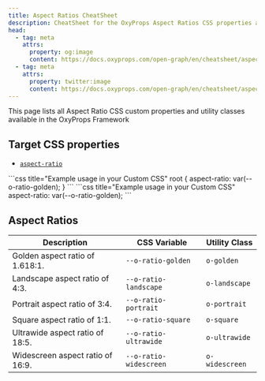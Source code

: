 ```yaml
---
title: Aspect Ratios CheatSheet
description: CheatSheet for the OxyProps Aspect Ratios CSS properties and utility classes.
head:
  - tag: meta
    attrs:
      property: og:image
      content: https://docs.oxyprops.com/open-graph/en/cheatsheet/aspect-ratios.png
  - tag: meta
    attrs:
      property: twitter:image
      content: https://docs.oxyprops.com/open-graph/en/cheatsheet/aspect-ratios.png
---
```



This page lists all Aspect Ratio CSS custom properties and utility classes available in the OxyProps Framework

## Target CSS properties

- [`aspect-ratio`](https://developer.mozilla.org/en-US/docs/Web/CSS/aspect-ratio)

<Tabs>
    <TabItem label="bricks">
```css title="Example usage in your Custom CSS"
root {
  aspect-ratio: var(--o-ratio-golden);
}
```
    </TabItem>
    <TabItem label="oxygen">
```css title="Example usage in your Custom CSS"
  aspect-ratio: var(--o-ratio-golden);
```
    </TabItem>
</Tabs>

## Aspect Ratios

| Description                      | CSS Variable                                                                            | Utility Class                                                      |
| -------------------------------- | --------------------------------------------------------------------------------------- | ------------------------------------------------------------------ |
| Golden aspect ratio of 1.618:1.  | <ClipboardCopy value="var(--o-ratio-golden)">`--o-ratio-golden`</ClipboardCopy>         | <ClipboardCopy value="o-golden">`o-golden`</ClipboardCopy>         |
| Landscape aspect ratio of 4:3.   | <ClipboardCopy value="var(--o-ratio-landscape)">`--o-ratio-landscape`</ClipboardCopy>   | <ClipboardCopy value="o-landscape">`o-landscape`</ClipboardCopy>   |
| Portrait aspect ratio of 3:4.    | <ClipboardCopy value="var(--o-ratio-portrait)">`--o-ratio-portrait`</ClipboardCopy>     | <ClipboardCopy value="o-portrait">`o-portrait`</ClipboardCopy>     |
| Square aspect ratio of 1:1.      | <ClipboardCopy value="var(--o-ratio-square)">`--o-ratio-square`</ClipboardCopy>         | <ClipboardCopy value="o-square">`o-square`</ClipboardCopy>         |
| Ultrawide aspect ratio of 18:5.  | <ClipboardCopy value="var(--o-ratio-ultrawide)">`--o-ratio-ultrawide`</ClipboardCopy>   | <ClipboardCopy value="o-ultrawide">`o-ultrawide`</ClipboardCopy>   |
| Widescreen aspect ratio of 16:9. | <ClipboardCopy value="var(--o-ratio-widescreen)">`--o-ratio-widescreen`</ClipboardCopy> | <ClipboardCopy value="o-widescreen">`o-widescreen`</ClipboardCopy> |
